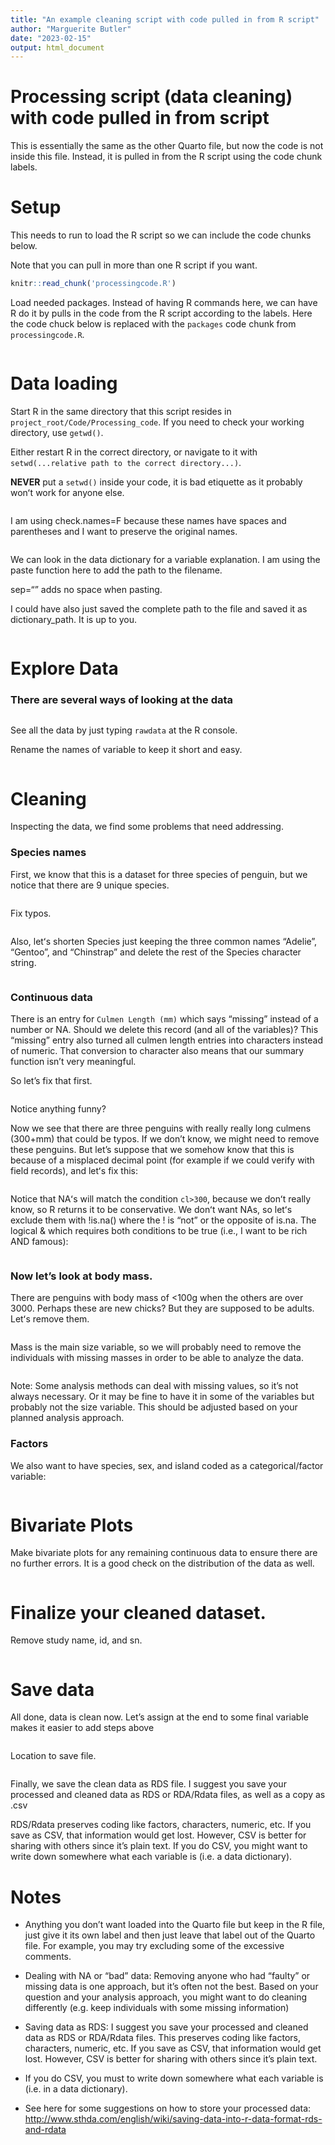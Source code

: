 ```yaml
---
title: "An example cleaning script with code pulled in from R script"
author: "Marguerite Butler"
date: "2023-02-15"
output: html_document
---
```



# Processing script (data cleaning) with code pulled in from script

This is essentially the same as the other Quarto file, but now the code is not inside this file. Instead, it is pulled in from the R script using the code chunk labels.


# Setup

This needs to run to load the R script so we can include the code chunks below.

Note that you can pull in more than one R script if you want.

```r
knitr::read_chunk('processingcode.R')
```

Load needed packages. Instead of having R commands here, we can have R do it by pulls in the code from the R script according to the labels. Here the code chuck below is replaced with the `packages` code chunk from `processingcode.R`. 


```r
```

# Data loading

Start R in the same directory that this script resides in `project_root/Code/Processing_code`.  If you need to check your working directory, use `getwd()`.

Either restart R in the correct directory, or navigate to it 
with `setwd(...relative path to the correct directory...)`. 

**NEVER** put a `setwd()` inside your code, it is bad etiquette as it probably wonʻt work for anyone else. 

```r
```

I am using check.names=F because these names have spaces and parentheses and I want to preserve the original names.

```r
```

We can look in the data dictionary for a variable explanation.
I am using the paste function here to add the path to the filename. 

sep="" adds no space when pasting. 

I could have also just saved the complete path to the file and saved it as dictionary_path. It is up to you. 

```r
```

# Explore Data

### There are several ways of looking at the data

```r
```

See all the data by just typing `rawdata` at the R console.


Rename the names of variable to keep it short and easy.

```r
```

# Cleaning

Inspecting the data, we find some problems that need addressing. 

###  Species names

First, we know that this is a dataset for three species of penguin, but we notice that there are 9 unique species.

```r
```

Fix typos.

```r
```


Also, letʻs shorten Species just keeping the three common names "Adelie", "Gentoo", and "Chinstrap" and delete the rest of the Species character string. 

```r
```


### Continuous data

There is an entry for `Culmen Length (mm)` which says "missing" instead of a number or NA. 
Should we delete this record (and all of the variables)?
This "missing" entry also turned all culmen length entries into characters instead of numeric.
That conversion to character also means that our summary function isn't very meaningful.

So let's fix that first.

```r
```

Notice anything funny? 

Now we see that there are three penguins with really really long culmens (300+mm) that could be typos. If we don't know, we might need to remove these penguins. But let's suppose that we somehow know that this is because of a misplaced decimal point (for example if we could verify with field records), and letʻs fix this:

```r
```

Notice that NAʻs will match the condition `cl>300`, because we donʻt really know, so R returns it to be conservative. We donʻt want NAs, so letʻs exclude them with 
!is.na()  where the ! is "not" or the opposite of is.na. 
The logical & which requires both conditions to be true (i.e., I want to be rich AND famous):

```r
```


### Now let's look at body mass.

There are penguins with body mass of <100g when the others are over 3000. 
Perhaps these are new chicks? But they are supposed to be adults. Letʻs remove them.

```r
```

Mass is the main size variable, so we will probably need to remove the individuals with missing masses in order to  be able to analyze the data. 

```r
```

Note: Some analysis methods can deal with missing values, so it's not always necessary. Or it may be fine to have it in some of the variables but probably not the size variable. 
This should be adjusted based on your planned analysis approach. 


### Factors

We also want to have species, sex, and island coded as a categorical/factor variable:

```r
```

# Bivariate Plots

Make bivariate plots for any remaining continuous data to ensure there are no further errors. It is a good check on the distribution of the data as well. 

```r
```


# Finalize your cleaned dataset. 

Remove study name, id, and sn.

```r
```


# Save data

All done, data is clean now. 
Let's assign at the end to some final variable
makes it easier to add steps above

```r
```

Location to save file.

```r
```


Finally, we save the clean data as RDS file. I suggest you save your processed and cleaned data as RDS or RDA/Rdata files, as well as a copy as .csv

RDS/Rdata preserves coding like factors, characters, numeric, etc.  If you save as CSV, that information would get lost.
However, CSV is better for sharing with others since it's plain text. If you do CSV, you might want to write down somewhere what each variable is (i.e. a data dictionary).


# Notes 

-  Anything you don't want loaded into the Quarto file but 
keep in the R file, just give it its own label and then just leave that label out of the Quarto file. For example, you may try excluding some of the excessive comments. 

-  Dealing with NA or "bad" data:
Removing anyone who had "faulty" or missing data is one approach, but it's often not the best. Based on your question and your analysis approach, you might want to do cleaning differently (e.g. keep individuals with some missing information)

-  Saving data as RDS:
I suggest you save your processed and cleaned data as RDS or RDA/Rdata files.  This preserves coding like factors, characters, numeric, etc.  If you save as CSV, that information would get lost.
However, CSV is better for sharing with others since it's plain text. 

-  If you do CSV, you must to write down somewhere what each variable is (i.e. in a data dictionary).

-  See here for some suggestions on how to store your processed data:
<http://www.sthda.com/english/wiki/saving-data-into-r-data-format-rds-and-rdata>
